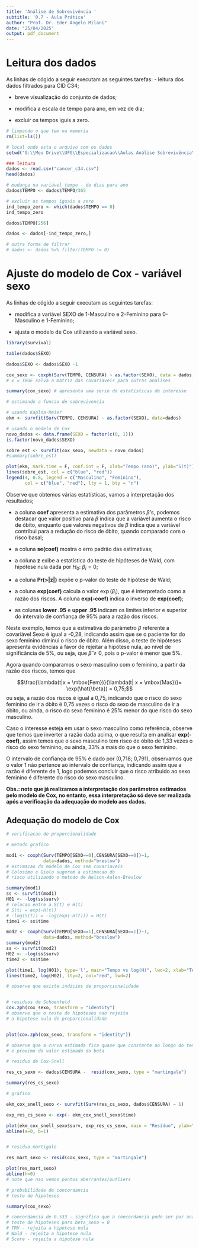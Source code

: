 ```yaml
---
title: 'Análise de Sobrevivência '
subtitle: '0.7 - Aula Prática'
author: "Prof. Dr. Eder Angelo Milani"
date: "25/04/2025"
output: pdf_document
--- 
```



# Leitura dos dados 


As linhas de cógido a seguir executam as seguintes tarefas: 
- leitura dos dados filtrados para CID C34;

- breve visualização do conjunto de dados;

- modifica a escala de tempo para ano, em vez de dia;

- excluir os tempos iguis a zero. 

```r
# limpando o que tem na memoria
rm(list=ls())

# local onde esta o arquivo com os dados 
setwd("G:\\Meu Drive\\UFG\\Especializacao\\Aulas Análise Sobrevivência\\Códigos")

### leitura 
dados <- read.csv("cancer_c34.csv")
head(dados)

# mudança na variável tempo - de dias para ano 
dados$TEMPO <- dados$TEMPO/365

# excluir os tempos iguais a zero 
ind_tempo_zero <- which(dados$TEMPO == 0)
ind_tempo_zero 

dados$TEMPO[256]

dados <- dados[-ind_tempo_zero,]

# outra forma de filtrar 
# dados <- dados %>% filter(TEMPO != 0)

```

# Ajuste do modelo de Cox - variável sexo


As linhas de cógido a seguir executam as seguintes tarefas:

- modifica a variável SEXO de 1-Masculino e 2-Feminino para 0-Masculino e 1-Feminino;

- ajusta o modelo de Cox utilizando a variável sexo.


```r
library(survival)

table(dados$SEXO)

dados$SEXO <- dados$SEXO -1 

cox_sexo <- coxph(Surv(TEMPO, CENSURA) ~ as.factor(SEXO), data = dados, x=TRUE)
# x = TRUE salva a matriz das covariaveis para outras analises

summary(cox_sexo) # apresenta uma serie de estatisticas de interesse 

# estimando a funcao de sobrevivencia

# usando Kaplna-Meier
ekm <- survfit(Surv(TEMPO, CENSURA) ~ as.factor(SEXO), data=dados)

# usando o modelo de Cox
novo_dados <- data.frame(SEXO = factor(c(0, 1)))
is.factor(novo_dados$SEXO)

sobre_est <- survfit(cox_sexo, newdata = novo_dados)
#summary(sobre_est)

plot(ekm, mark.time = F, conf.int = F, xlab="Tempo (ano)", ylab="S(t)")
lines(sobre_est, col = c("blue", "red"))
legend(4, 0.8, legend = c("Masculino", "Feminino"),
       col = c("blue", "red"), lty = 1, bty = "n")

```
Observe que obtemos várias estatísticas, vamos a interpretação  dos resultados;

- a coluna **coef** apresenta a estimativa dos parâmetros $\beta$'s, podemos destacar que valor positivo para $\beta$ indica que a variável aumenta o risco de óbito, enquanto que valores negativos de $\beta$ indica que a variável contribui para a redução do risco de óbito, quando comparado com o risco basal;

- a coluna **se(coef)** mostra o erro padrão das estimativas;

- a coluna **z** exibe a estatística do teste de hipóteses de Wald, com hipótese nula dada por  $H_0: \ \beta_i = 0$;

- a coluna **Pr(>|z|)** expõe o p-valor do teste de hipótese de Wald;  

-  a coluna **exp(coef)** calcula o valor $\exp(\beta_i)$, que é interpretado como a razão dos riscos. A coluna **exp(-coef)** indica o inverso de **exp(coef)**;  

- as colunas **lower .95** e  **upper .95** indicam os limites inferior e superior do intervalo de confiança de 95% para a razão dos riscos. 


Neste exemplo, temos que a estimativa do parãmetro $\beta$ referente a covariável Sexo é igual a -0,28, indicando assim que se o paciente for do sexo feminino diminui o risco de óbito. Além disso, o teste de hipóteses apresenta evidências a favor de rejeitar a hipótese nula, ao nível de significãncia de 5%, ou seja, que $\hat{\beta} \neq 0$, pois o p-valor é menor que 5\%. 


Agora quando comparamos o sexo masculino com o feminino, a partir da razão dos riscos, temos que 

$$\frac{\lambda(t|x = \mbox{Fem})}{\lambda(t| x = \mbox{Mas})}= \exp(\hat{\beta}) = 0,75;$$
ou seja, a razão dos riscos é igual a 0,75, indicando que o risco do sexo feminino de ir a óbito é 0,75 vezes o risco do sexo de masculino de ir a óbito, ou ainda, o risco do sexo feminino é 25\% menor do que risco do sexo masculino. 


Caso o interesse esteja em usar o sexo masculino como referência, observe que temos que inverter a razão dada acima, o que resulta em analisar **exp(-coef)**, assim temos que o sexo masculino tem risco de óbito de 1,33 vezes o risco do sexo feminino, ou ainda, 33\% a mais do que o sexo feminino. 


O intervalo de confiança de 95\% é dado por (0,718; 0,791), observamos que o valor 1 não pertence ao intervalo de confiança, indicando assim que a razão é diferente de 1, logo podemos concluir que o risco atribuido ao sexo feminino é diferente do risco do sexo masculino.


**Obs.: note que já realizamos a interpretação dos parâmetros estimados pelo modelo de Cox, no entanto, essa interpretação só deve ser realizada após a verificação da adequação do modelo aos dados.**


## Adequação do modelo de Cox


```r
# verificacao de proporcionalidade 

# metodo grafico 

mod1 <- coxph(Surv(TEMPO[SEXO==0],CENSURA[SEXO==0])~1,
              data=dados, method="breslow")
# estimacao do modelo de Cox sem covariaveis 
# Colosimo e Giolo sugerem a estimacao do 
# risco utilizando o metodo de Nelson-Aalen-Breslow

summary(mod1)
ss <- survfit(mod1)
H01 <- -log(ss$surv)
# relacao entre a S(t) e H(t)
# S(t) = exp(-H(t))
# -log(S(t)) = -log(exp(-H(t))) = H(t)
time1 <- ss$time

mod2 <- coxph(Surv(TEMPO[SEXO==1],CENSURA[SEXO==1])~1,
              data=dados, method="breslow")
summary(mod2)
ss <- survfit(mod2)
H02 <- -log(ss$surv)
time2 <- ss$time

plot(time1, log(H01), type='l', main="Tempo vs log(H)", lwd=2, xlab="Tempo", ylab="log(H)")
lines(time2, log(H02), lty=2, col="red", lwd=2)

# observe que existe indicios de proporcionalidade


# residuos de Schoenfeld 
cox.zph(cox_sexo, transform = "identity")
# observe que o teste de hipoteses nao rejeita 
# a hipotese nula de proporcionalidade 


plot(cox.zph(cox_sexo, transform = "identity"))

# observe que a curva estimada fica quase que constante ao longo do tempo
# e proximo do valor estimado do beta

# residuo de Cox-Snell 

res_cs_sexo <- dados$CENSURA -  resid(cox_sexo, type = "martingale")

summary(res_cs_sexo)

# grafico

ekm_cox_snell_sexo <- survfit(Surv(res_cs_sexo, dados$CENSURA) ~ 1)

exp_res_cs_sexo <- exp(- ekm_cox_snell_sexo$time)

plot(ekm_cox_snell_sexo$surv, exp_res_cs_sexo, main = "Resíduo", ylab="S(t) - exponencial", xlab="S(t) - EKM")
abline(a=0, b=1)


# residuo martigale 

res_mart_sexo <- resid(cox_sexo, type = "martingale")

plot(res_mart_sexo)
abline(h=0)
# note que nao vemos pontos aberrantes/outliers 

# probabilidade de concordancia 
# teste de hipoteses 

summary(cox_sexo)

# concordancia de 0.533 - significa que a concordancia pode ser por acaso 
# teste de hipoteses para beta_sexo = 0
# TRV - rejeita a hipotese nula 
# Wald - rejeita a hipotese nula 
# Score - rejeita a hipotese nula 
```